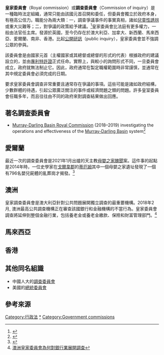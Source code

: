 {{NoteTA
|G1=PoliticiansUK
|G2=Country
}}
'''皇家委員會'''（Royal commission）或'''調查委員會'''（Commission of inquiry）是一種臨時法定組織，通常只能由該國元首召開和委任，但委員會獨立於政府本身，有極高公信力。職能分為兩大類：一，調查爭議事件的事實真相，諸如[[兒童性誘拐|兒童性誘拐]]或重大災難等；二，對爭議的政策給予建議。<ref>{{cite news|title=Royal Commissions: what are they and how do they work?|work=[[舊議會大廈|舊議會大廈]]澳洲民主博物館|url=https://www.moadoph.gov.au/blog/royal-commissions-what-are-they-and-how-do-they-work/|accessdate=2021-01-14|archive-date=2021-03-12|archive-url=https://web.archive.org/web/20210312011455/https://www.moadoph.gov.au/blog/royal-commissions-what-are-they-and-how-do-they-work/|dead-url=no}}</ref>皇家委員會比法庭有更多權力，一般由法官任主席。發源於英國，至今仍存在於澳大利亞、加拿大、新西蘭、馬來西亞、愛爾蘭、南非、香港。比起[[公開研訊|公開研訊]]（public inquiry），皇家委員會並不強調公眾的參與。


該委員會是由國家元首（主權國家或其總督或總督的形式的代表）根據政府的建議設立的，並由[[專利特許證|專利特許證]]正式任命。實際上，與較小的詢問形式不同，一旦委員會成立，政府就無法制止它。因此，政府通常在製定職權範圍時非常謹慎，並通常在其中規定委員會必須完成的日期。

要求皇家委員會調查非常重要且通常存在爭議的事項。這些可能是諸如政府結構，少數群體的待遇，引起公眾廣泛關注的事件或經濟問題之類的問題。許多皇室委員會任職多年，而且往往由不同的政府來對調查結果做出回應。
== 著名調查委員會 ==

*[[Murray-Darling_Basin_Royal_Commission|Murray-Darling Basin Royal Commission]] (2018–2019) investigating the operations and effectiveness of the [[Murray-Darling_Basin|Murray-Darling Basin]] system<ref>{{cite web |title=Murray-Darling Basin Royal Commission |url=https://www.mdbrc.sa.gov.au/ |access-date=31 January 2019 |archive-date=2020-01-08 |archive-url=https://web.archive.org/web/20200108223225/https://www.mdbrc.sa.gov.au/ |dead-url=no }}</ref>

==愛爾蘭==
{{main|調查委員會 (愛爾蘭)}}

最近一次的調查委員會是2021年1月出爐的天主教[[母嬰之家醜聞|母嬰之家醜聞]]案。這件事的起點是2014年時，一位史學家在[[戈爾韋郡|戈爾韋郡]]的[[蒂厄姆|蒂厄姆]]其中一個母嬰之家遺址發現了一個有796名嬰兒屍體的亂葬崗才揭發。<ref>{{cite news|first=Kara|last=Fox|title=Ireland's 'brutally misogynistic culture' saw the death of 9,000 children in mother and baby homes, report finds|date=2021-01-12|url=https://edition.cnn.com/2021/01/12/europe/ireland-mother-baby-homes-final-report-intl/index.html|access-date=2021-01-13|archive-date=2021-01-12|archive-url=https://web.archive.org/web/20210112233902/https://edition.cnn.com/2021/01/12/europe/ireland-mother-baby-homes-final-report-intl/index.html|dead-url=no}}</ref>

==澳洲==
{{main|調查委員會 (澳洲)}}

皇家調查委員會是澳大利亞針對公共問題展開獨立調查的最重要機構。2018年2月, 澳洲最高公共調查機構正在審查該國銀行和金融機構的不當行為。皇家委員會調查將延伸到整個金融行業，包括養老金或養老金繳款、保險和財富管理部門。<ref>[https://www.bbc.com/zhongwen/trad/business-43034854 澳洲皇家委員會為何對銀行業展開調查]</ref>

==馬來西亞==
{{main|調查委員會 (馬來西亞)}}

==香港==

{{main|調查委員會 (香港)}}

==其他同名組識==

* 中國人大的[[調查委員會_(人民代表大會)|調查委員會]]
* 美國的[[總統委員會_(美國)|總統委員會]]

==參考來源==
{{reflist}}

[[Category:行政法|Category:行政法]]
[[Category:公眾諮詢|*]]
[[Category:Government_commissions|Category:Government commissions]]